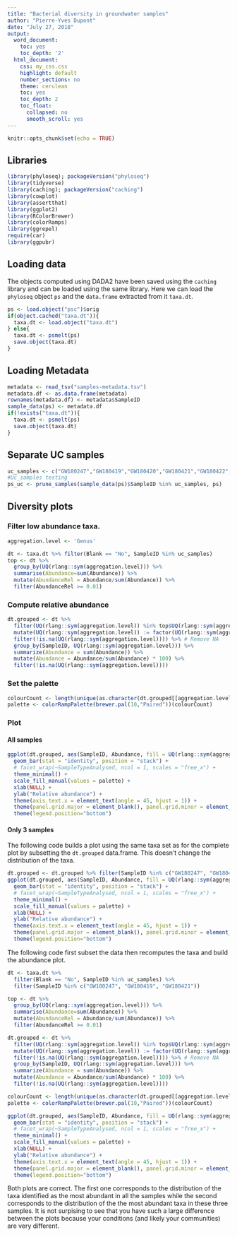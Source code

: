 ```yaml
---
title: "Bacterial diversity in groundwater samples"
author: "Pierre-Yves Dupont"
date: "July 27, 2018"
output:
  word_document:
    toc: yes
    toc_depth: '2'
  html_document:
    css: my_css.css
    highlight: default
    number_sections: no
    theme: cerulean
    toc: yes
    toc_depth: 2
    toc_float:
      collapsed: no
      smooth_scroll: yes
---
```


```r
knitr::opts_chunk$set(echo = TRUE)
```

## Libraries

```r
library(phyloseq); packageVersion("phyloseq")
library(tidyverse)
library(caching); packageVersion("caching")
library(cowplot)
library(assertthat)
library(ggplot2)
library(RColorBrewer)
library(colorRamps)
library(ggrepel)
require(car)
library(ggpubr)
```

## Loading data

The objects computed using DADA2 have been saved using the `caching` library and can be loaded using the same library. Here we can load the `phyloseq` object `ps` and the `data.frame` extracted from it `taxa.dt`.

```r
ps <- load.object("psc")$orig
if(object.cached("taxa.dt")){
  taxa.dt <- load.object("taxa.dt")
} else{
  taxa.dt <- psmelt(ps)
  save.object(taxa.dt)
}
```
## Loading Metadata

```r
metadata <- read_tsv("samples-metadata.tsv")
metadata.df <- as.data.frame(metadata)
rownames(metadata.df) <- metadata$SampleID
sample_data(ps) <- metadata.df
if(!exists("taxa.dt")){
  taxa.dt <- psmelt(ps)
  save.object(taxa.dt)
}
```


## Separate UC samples

```r
uc_samples <- c("GW180247","GW180419","GW180420","GW180421","GW180422","GW180423","GW180424","GW180425","GW180426","GW180427","GW180428", "GW1801011A", "GW180248")
#Uc_samples testing
ps_uc <- prune_samples(sample_data(ps)$SampleID %in% uc_samples, ps)
```

## Diversity plots

### Filter low abundance taxa.

```r
aggregation.level <- 'Genus'

dt <- taxa.dt %>% filter(Blank == "No", SampleID %in% uc_samples)
top <- dt %>% 
  group_by(UQ(rlang::sym(aggregation.level))) %>% 
  summarise(Abundance=sum(Abundance)) %>% 
  mutate(AbundanceRel = Abundance/sum(Abundance)) %>%
  filter(AbundanceRel >= 0.01)
```

### Compute relative abundance 

```r
dt.grouped <- dt %>%
  filter(UQ(rlang::sym(aggregation.level)) %in% top$UQ(rlang::sym(aggregation.level)))  %>%
  mutate(UQ(rlang::sym(aggregation.level)) := factor(UQ(rlang::sym(aggregation.level)), levels=unique(UQ(rlang::sym(aggregation.level))))) %>%
  filter(!is.na(UQ(rlang::sym(aggregation.level)))) %>% # Remove NA
  group_by(SampleID, UQ(rlang::sym(aggregation.level))) %>%
  summarize(Abundance = sum(Abundance)) %>%
  mutate(Abundance = Abundance/sum(Abundance) * 100) %>%
  filter(!is.na(UQ(rlang::sym(aggregation.level))))
```

### Set the palette

```r
colourCount <- length(unique(as.character(dt.grouped[[aggregation.level]])))
palette <- colorRampPalette(brewer.pal(10,"Paired"))(colourCount)
```

### Plot

#### All samples

```r
ggplot(dt.grouped, aes(SampleID, Abundance, fill = UQ(rlang::sym(aggregation.level)))) +
  geom_bar(stat = "identity", position = "stack") +
  # facet_wrap(~SampleTypeAnalysed, ncol = 1, scales = "free_x") +
  theme_minimal() +
  scale_fill_manual(values = palette) +
  xlab(NULL) +
  ylab("Relative abundance") +
  theme(axis.text.x = element_text(angle = 45, hjust = 1)) +
  theme(panel.grid.major = element_blank(), panel.grid.minor = element_blank(), panel.background = element_blank()) +
  theme(legend.position="bottom")
```

#### Only 3 samples

The following code builds a plot using the same taxa set as for the complete plot by subsetting the `dt.grouped` data.frame. This doesn't change the distribution of the taxa.

```r
dt.grouped <- dt.grouped %>% filter(SampleID %in% c("GW180247", "GW180419", "GW180421"))
ggplot(dt.grouped, aes(SampleID, Abundance, fill = UQ(rlang::sym(aggregation.level)))) +
  geom_bar(stat = "identity", position = "stack") +
  # facet_wrap(~SampleTypeAnalysed, ncol = 1, scales = "free_x") +
  theme_minimal() +
  scale_fill_manual(values = palette) +
  xlab(NULL) +
  ylab("Relative abundance") +
  theme(axis.text.x = element_text(angle = 45, hjust = 1)) +
  theme(panel.grid.major = element_blank(), panel.grid.minor = element_blank(), panel.background = element_blank()) +
  theme(legend.position="bottom")
```

The following code first subset the data then recomputes the taxa and build the abundance plot.

```r

dt <- taxa.dt %>%
  filter(Blank == "No", SampleID %in% uc_samples) %>% 
  filter(SampleID %in% c("GW180247", "GW180419", "GW180421"))

top <- dt %>% 
  group_by(UQ(rlang::sym(aggregation.level))) %>% 
  summarise(Abundance=sum(Abundance)) %>% 
  mutate(AbundanceRel = Abundance/sum(Abundance)) %>%
  filter(AbundanceRel >= 0.01)

dt.grouped <- dt %>%
  filter(UQ(rlang::sym(aggregation.level)) %in% top$UQ(rlang::sym(aggregation.level)))  %>%
  mutate(UQ(rlang::sym(aggregation.level)) := factor(UQ(rlang::sym(aggregation.level)), levels=unique(UQ(rlang::sym(aggregation.level))))) %>%
  filter(!is.na(UQ(rlang::sym(aggregation.level)))) %>% # Remove NA
  group_by(SampleID, UQ(rlang::sym(aggregation.level))) %>%
  summarize(Abundance = sum(Abundance)) %>%
  mutate(Abundance = Abundance/sum(Abundance) * 100) %>%
  filter(!is.na(UQ(rlang::sym(aggregation.level))))

colourCount <- length(unique(as.character(dt.grouped[[aggregation.level]])))
palette <- colorRampPalette(brewer.pal(10,"Paired"))(colourCount)
```

```r
ggplot(dt.grouped, aes(SampleID, Abundance, fill = UQ(rlang::sym(aggregation.level)))) +
  geom_bar(stat = "identity", position = "stack") +
  # facet_wrap(~SampleTypeAnalysed, ncol = 1, scales = "free_x") +
  theme_minimal() +
  scale_fill_manual(values = palette) +
  xlab(NULL) +
  ylab("Relative abundance") +
  theme(axis.text.x = element_text(angle = 45, hjust = 1)) +
  theme(panel.grid.major = element_blank(), panel.grid.minor = element_blank(), panel.background = element_blank()) +
  theme(legend.position="bottom")
```

Both plots are correct. The first one corresponds to the distribution of the taxa identified as the most abundant in all the samples while the second corresponds to the distribution of the the most abundant taxa in these three samples. It is not surpising to see that you have such a large difference between the plots because your conditions (and likely your communities) are very different. 